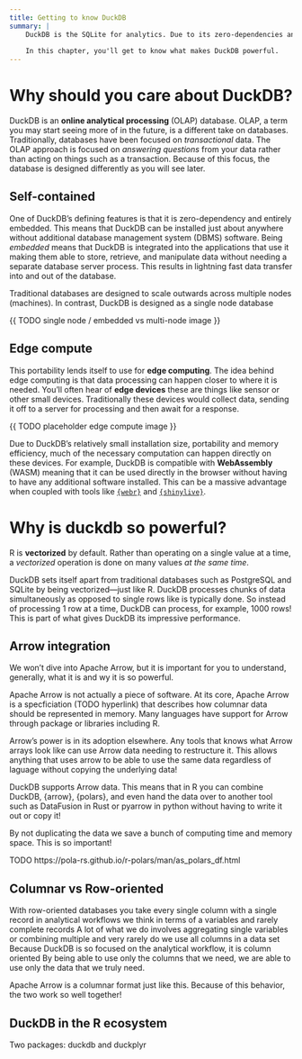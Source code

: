 ```yaml
---
title: Getting to know DuckDB
summary: |
    DuckDB is the SQLite for analytics. Due to its zero-dependencies and portability, it is perfect for using in edge-compute, embedded in the browser, or super-charging your analytic workflows. 
    
    In this chapter, you'll get to know what makes DuckDB powerful.
---
```


# Why should you care about DuckDB? {.reading}

DuckDB is an **online analytical processing** (OLAP) database. OLAP, a term you may start seeing more of in the future, is a different take on databases. Traditionally, databases have been focused on _transactional_ data. The OLAP approach is focused on _answering questions_ from your data rather than acting on things such as a transaction. Because of this focus, the database is designed differently as you will see later. 


## Self-contained

One of DuckDB's defining features is that it is zero-dependency and entirely embedded. This means that DuckDB can be installed just about anywhere without additional database management system (DBMS) software. Being _embedded_ means that DuckDB is integrated
into the applications that use it making them able to store, retrieve, and manipulate data without needing a separate database server process. This results in lightning fast data transfer into and out of the database. 

Traditional databases are designed to scale outwards across multiple nodes (machines). In contrast, DuckDB is designed as a single node database

{{ TODO single node / embedded vs multi-node image }}

## Edge compute

This portability lends itself to use for **edge computing**. The idea behind edge computing is that data processing can happen closer to where it is needed. You'll often hear of **edge devices** these are things like sensor or other small devices. Traditionally these devices would collect data, sending it off to a server for processing and then await for a response.

{{ TODO placeholder edge compute image }}

Due to DuckDB's relatively small installation size, portability and memory efficiency, much of the necessary computation can happen directly on these devices. For example, DuckDB is compatible with **WebAssembly** (WASM) meaning that it can be used directly in the browser without having to have any additional software installed. This can be a massive advantage when coupled with tools like [`{webr}`](https://webr.r-wasm.org/) and [`{shinylive}`](https://posit-dev.github.io/r-shinylive/).


# Why is duckdb so powerful? {.reading}

R is **vectorized** by default. Rather than operating on a single value at a time, a _vectorized_ operation is done on many values _at the same time_. 

DuckDB sets itself apart from traditional databases such as PostgreSQL and SQLite by being vectorized—just like R. DuckDB processes chunks of data simultaneously as opposed to single rows like is typically done. So instead of processing 1 row at a time, DuckDB can process, for example, 1000 rows! This is part of what gives DuckDB its impressive performance. 

## Arrow integration

We won't dive into Apache Arrow, but it is important for you to understand, generally, what it is and wy it is so powerful. 

Apache Arrow is not actually a piece of software. At its core, Apache Arrow is a specficiation (TODO hyperlink) that describes how columnar data should be represented in memory. Many languages have support for Arrow through package or libraries including R. 

Arrow's power is in its adoption elsewhere. Any tools that knows what Arrow arrays look like can use Arrow data needing to restructure it. This allows anything that uses arrow to be able to use the same data regardless of laguage without copying the underlying data!

DuckDB supports Arrow data. This means that in R you can combine DuckDB, {arrow}, {polars}, and even hand the data over to another tool such as DataFusion in Rust or pyarrow in python without having to write it out or copy it! 

By not duplicating the data we save a bunch of computing time and memory space. This is so important! 

TODO https://pola-rs.github.io/r-polars/man/as_polars_df.html

## Columnar vs Row-oriented 

With row-oriented databases you take every single column with a single record
in analytical workflows we think in terms of a variables and rarely complete records
A lot of what we do involves aggregating single variables or combining multiple 
and very rarely do we use all columns in a data set
Because DuckDB is so focused on the analytical workflow, it is column oriented
By being able to use only the columns that we need, we are able to use only the data
that we truly need. 

Apache Arrow is a columnar format just like this. Because of this behavior, the two
work so well together! 

## DuckDB in the R ecosystem

Two packages: duckdb and duckplyr
